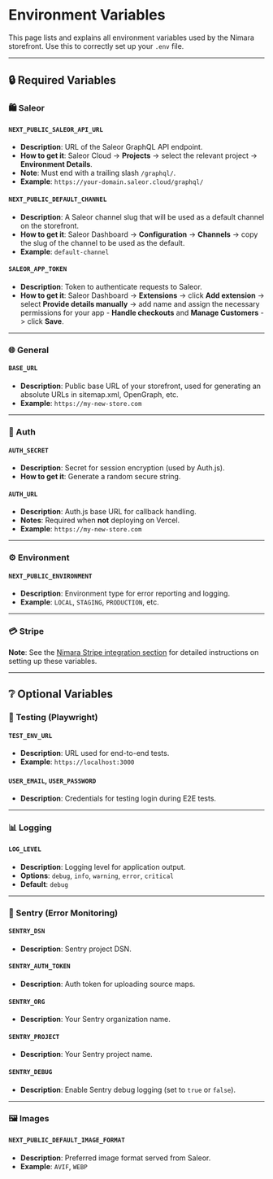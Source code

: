 # Environment Variables

This page lists and explains all environment variables used by the Nimara storefront. Use this to correctly set up your `.env` file.

---

## 🔒 Required Variables

### 🛍️ Saleor

#### `NEXT_PUBLIC_SALEOR_API_URL`

- **Description**: URL of the Saleor GraphQL API endpoint.
- **How to get it**: Saleor Cloud -> **Projects** -> select the relevant project -> **Environment Details**.
- **Note**: Must end with a trailing slash `/graphql/`.
- **Example**: `https://your-domain.saleor.cloud/graphql/`

#### `NEXT_PUBLIC_DEFAULT_CHANNEL`

- **Description**: A Saleor channel slug that will be used as a default channel on the storefront.
- **How to get it**: Saleor Dashboard -> **Configuration** -> **Channels** -> copy the slug of the channel to be used as the default.
- **Example**: `default-channel`

#### `SALEOR_APP_TOKEN`

- **Description**: Token to authenticate requests to Saleor.
- **How to get it**: Saleor Dashboard → **Extensions** → click **Add extension** -> select **Provide details manually** -> add name and assign the necessary permissions for your app - **Handle checkouts** and **Manage Customers** -> click **Save**.

---

### 🌐 General

#### `BASE_URL`

- **Description**: Public base URL of your storefront, used for generating an absolute URLs in sitemap.xml, OpenGraph, etc.
- **Example**: `https://my-new-store.com`

---

### 🔐 Auth

#### `AUTH_SECRET`

- **Description**: Secret for session encryption (used by Auth.js).
- **How to get it**: Generate a random secure string.

#### `AUTH_URL`

- **Description**: Auth.js base URL for callback handling.
- **Notes**: Required when **not** deploying on Vercel.
- **Example**: `https://my-new-store.com`

---

### ⚙️ Environment

#### `NEXT_PUBLIC_ENVIRONMENT`

- **Description**: Environment type for error reporting and logging.
- **Example**: `LOCAL`, `STAGING`, `PRODUCTION`, etc.

---

### 💳 Stripe

**Note**: See the [Nimara Stripe integration section](./stripe-integration) for detailed instructions on setting up these variables.

---

## ❔ Optional Variables

### 🧪 Testing (Playwright)

#### `TEST_ENV_URL`

- **Description**: URL used for end-to-end tests.
- **Example**: `https://localhost:3000`

#### `USER_EMAIL`, `USER_PASSWORD`

- **Description**: Credentials for testing login during E2E tests.

---

### 📊 Logging

#### `LOG_LEVEL`

- **Description**: Logging level for application output.
- **Options**: `debug`, `info`, `warning`, `error`, `critical`
- **Default**: `debug`

---

### 🧯 Sentry (Error Monitoring)

#### `SENTRY_DSN`

- **Description**: Sentry project DSN.

#### `SENTRY_AUTH_TOKEN`

- **Description**: Auth token for uploading source maps.

#### `SENTRY_ORG`

- **Description**: Your Sentry organization name.

#### `SENTRY_PROJECT`

- **Description**: Your Sentry project name.

#### `SENTRY_DEBUG`

- **Description**: Enable Sentry debug logging (set to `true` or `false`).

---

### 🖼️ Images

#### `NEXT_PUBLIC_DEFAULT_IMAGE_FORMAT`

- **Description**: Preferred image format served from Saleor.
- **Example**: `AVIF`, `WEBP`

